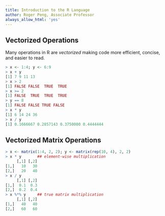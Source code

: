 ```yaml
---
title: Introduction to the R Language
author: Roger Peng, Associate Professor
always_allow_html: 'yes'
---
```


## Vectorized Operations

Many operations in R are _vectorized_ making code more efficient, concise, and easier to read.

```r
> x <- 1:4; y <- 6:9 
> x + y
[1] 7 9 11 13 
> x > 2
[1] FALSE FALSE  TRUE  TRUE
> x >= 2
[1] FALSE  TRUE  TRUE  TRUE
> y == 8
[1] FALSE FALSE TRUE FALSE 
> x * y
[1] 6 14 24 36
> x / y
[1] 0.1666667 0.2857143 0.3750000 0.4444444
```


## Vectorized Matrix Operations

```r
> x <- matrix(1:4, 2, 2); y <- matrix(rep(10, 4), 2, 2)
> x * y       ## element-wise multiplication
     [,1] [,2]
[1,]   10   30
[2,]   20   40
> x / y
     [,1] [,2]
[1,]  0.1  0.3
[2,]  0.2  0.4
> x %*% y     ## true matrix multiplication
     [,1] [,2]
[1,]   40   40
[2,]   60   60
```

